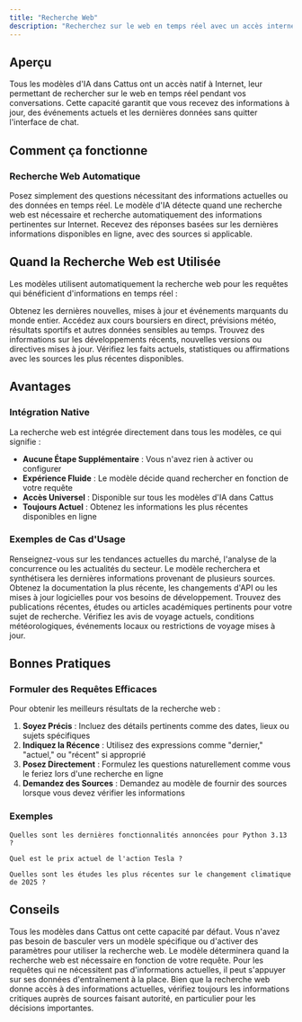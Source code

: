 ```yaml
---
title: "Recherche Web"
description: "Recherchez sur le web en temps réel avec un accès internet natif sur tous les modèles"
---
```


## Aperçu

Tous les modèles d'IA dans Cattus ont un accès natif à Internet, leur permettant de rechercher sur le web en temps réel pendant vos conversations. Cette capacité garantit que vous recevez des informations à jour, des événements actuels et les dernières données sans quitter l'interface de chat.

## Comment ça fonctionne

### Recherche Web Automatique

<Steps>
  <Step title="Posez Votre Question">
    Posez simplement des questions nécessitant des informations actuelles ou des données en temps réel.
  </Step>

  <Step title="Le Modèle Recherche Automatiquement">
    Le modèle d'IA détecte quand une recherche web est nécessaire et recherche automatiquement des informations pertinentes sur Internet.
  </Step>

  <Step title="Obtenez des Réponses Actuelles">
    Recevez des réponses basées sur les dernières informations disponibles en ligne, avec des sources si applicable.
  </Step>
</Steps>

## Quand la Recherche Web est Utilisée

Les modèles utilisent automatiquement la recherche web pour les requêtes qui bénéficient d'informations en temps réel :

<CardGroup cols={2}>
  <Card title="Actualités" icon="newspaper">
    Obtenez les dernières nouvelles, mises à jour et événements marquants du monde entier.
  </Card>
  <Card title="Données en Temps Réel" icon="chart-line">
    Accédez aux cours boursiers en direct, prévisions météo, résultats sportifs et autres données sensibles au temps.
  </Card>
  <Card title="Informations Récentes" icon="clock">
    Trouvez des informations sur les développements récents, nouvelles versions ou directives mises à jour.
  </Card>
  <Card title="Vérification des Faits" icon="magnifying-glass">
    Vérifiez les faits actuels, statistiques ou affirmations avec les sources les plus récentes disponibles.
  </Card>
</CardGroup>

## Avantages

### Intégration Native

La recherche web est intégrée directement dans tous les modèles, ce qui signifie :

- **Aucune Étape Supplémentaire** : Vous n'avez rien à activer ou configurer
- **Expérience Fluide** : Le modèle décide quand rechercher en fonction de votre requête
- **Accès Universel** : Disponible sur tous les modèles d'IA dans Cattus
- **Toujours Actuel** : Obtenez les informations les plus récentes disponibles en ligne

### Exemples de Cas d'Usage

<Accordion title="Études de Marché">
  Renseignez-vous sur les tendances actuelles du marché, l'analyse de la concurrence ou les actualités du secteur. Le modèle recherchera et synthétisera les dernières informations provenant de plusieurs sources.
</Accordion>

<Accordion title="Documentation Technique">
  Obtenez la documentation la plus récente, les changements d'API ou les mises à jour logicielles pour vos besoins de développement.
</Accordion>

<Accordion title="Recherche Académique">
  Trouvez des publications récentes, études ou articles académiques pertinents pour votre sujet de recherche.
</Accordion>

<Accordion title="Planification de Voyage">
  Vérifiez les avis de voyage actuels, conditions météorologiques, événements locaux ou restrictions de voyage mises à jour.
</Accordion>

## Bonnes Pratiques

### Formuler des Requêtes Efficaces

Pour obtenir les meilleurs résultats de la recherche web :

1. **Soyez Précis** : Incluez des détails pertinents comme des dates, lieux ou sujets spécifiques
2. **Indiquez la Récence** : Utilisez des expressions comme "dernier," "actuel," ou "récent" si approprié
3. **Posez Directement** : Formulez les questions naturellement comme vous le feriez lors d'une recherche en ligne
4. **Demandez des Sources** : Demandez au modèle de fournir des sources lorsque vous devez vérifier les informations

### Exemples

<CodeGroup>

```text Bonne Requête
Quelles sont les dernières fonctionnalités annoncées pour Python 3.13 ?
```

```text Bonne Requête
Quel est le prix actuel de l'action Tesla ?
```

```text Bonne Requête
Quelles sont les études les plus récentes sur le changement climatique de 2025 ?
```

</CodeGroup>

## Conseils

<Tip>
Tous les modèles dans Cattus ont cette capacité par défaut. Vous n'avez pas besoin de basculer vers un modèle spécifique ou d'activer des paramètres pour utiliser la recherche web.
</Tip>

<Info>
Le modèle déterminera quand la recherche web est nécessaire en fonction de votre requête. Pour les requêtes qui ne nécessitent pas d'informations actuelles, il peut s'appuyer sur ses données d'entraînement à la place.
</Info>

<Warning>
Bien que la recherche web donne accès à des informations actuelles, vérifiez toujours les informations critiques auprès de sources faisant autorité, en particulier pour les décisions importantes.
</Warning>

